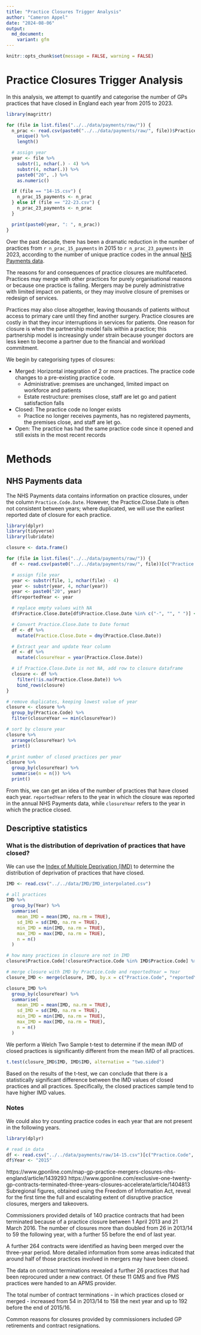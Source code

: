 ```yaml
---
title: "Practice Closures Trigger Analysis"
author: "Cameron Appel"
date: "2024-08-06"
output: 
  md_document:
    variant: gfm
---
```


```r
knitr::opts_chunk$set(message = FALSE, warning = FALSE)
```

# Practice Closures Trigger Analysis
In this analysis, we attempt to quantify and categorise the number of GPs practices that have closed in England each year from 2015 to 2023.

```r
library(magrittr)

for (file in list.files("../../data/payments/raw/")) {
  n_prac <- read.csv(paste0("../../data/payments/raw/", file))$Practice.Code %>%
    unique() %>%
    length()

  # assign year
  year <- file %>%
    substr(1, nchar(.) - 4) %>%
    substr(4, nchar(.)) %>%
    paste0("20", .) %>%
    as.numeric()

  if (file == "14-15.csv") {
    n_prac_15_payments <- n_prac
  } else if (file == "22-23.csv") {
    n_prac_23_payments <- n_prac
  }

  print(paste0(year, ": ", n_prac))
}
```
Over the past decade, there has been a dramatic reduction in the number of practices from `r n_prac_15_payments` in 2015 to `r n_prac_23_payments` in 2023, according to the number of unique practice codes in the annual [NHS Payments data](https://github.com/camappel/HEEC/tree/main/data/payments).

The reasons for and consequences of practice closures are multifaceted. Practices may merge with other practices for purely organisational reasons or because one practice is failing. Mergers may be purely administrative with limited impact on patients, or they may involve closure of premises or redesign of services.

Practices may also close altogether, leaving thousands of patients without access to primary care until they find another surgery. Practice closures are costly in that they incur interruptions in services for patients. One reason for closure is when the partnership model fails within a practice; this partnership model is increasingly under strain because younger doctors are less keen to become a partner due to the financial and workload commitment.

We begin by categorising types of closures:

* Merged: Horizontal integration of 2 or more practices. The practice code changes to a pre-existing practice code.
  +	Administrative: premises are unchanged, limited impact on workforce and patients
  +	Estate restructure: premises close, staff are let go and patient satisfaction falls

* Closed: The practice code no longer exists
  + Practice no longer receives payments, has no registered payments, the premises close, and staff are let go.

* Open: The practice has had the same practice code since it opened and still exists in the most recent records

# Methods
## NHS Payments data
The NHS Payments data contains information on practice closures, under the column `Practice.Code.Date`. However, the Practice.Close.Date is often not consistent between years; where duplicated, we will use the earliest reported date of closure for each practice.

```r
library(dplyr)
library(tidyverse)
library(lubridate)

closure <- data.frame()

for (file in list.files("../../data/payments/raw/")) {
  df <- read.csv(paste0("../../data/payments/raw/", file))[c("Practice.Code", "Practice.Close.Date")]

  # assign file year
  year <- substr(file, 1, nchar(file) - 4)
  year <- substr(year, 4, nchar(year))
  year <- paste0("20", year)
  df$reportedYear <- year

  # replace empty values with NA
  df$Practice.Close.Date[df$Practice.Close.Date %in% c("-", "", " ")] <- NA

  # Convert Practice.Close.Date to Date format
  df <- df %>%
    mutate(Practice.Close.Date = dmy(Practice.Close.Date))

  # Extract year and update Year column
  df <- df %>%
    mutate(closureYear = year(Practice.Close.Date))

  # if Practice.Close.Date is not NA, add row to closure dataframe
  closure <- df %>%
    filter(!is.na(Practice.Close.Date)) %>%
    bind_rows(closure)
}

# remove duplicates, keeping lowest value of year
closure <- closure %>%
  group_by(Practice.Code) %>%
  filter(closureYear == min(closureYear))

# sort by closure year
closure %>%
  arrange(closureYear) %>%
  print()

# print number of closed practices per year
closure %>%
  group_by(closureYear) %>%
  summarise(n = n()) %>%
  print()
```

From this, we can get an idea of the number of practices that have closed each year. `reportedYear` refers to the year in which the closure was reported in the annual NHS Payments data, while `closureYear` refers to the year in which the practice closed.

## Descriptive statistics
### What is the distribution of deprivation of practices that have closed?
We can use the [Index of Multiple Deprivation (IMD)](https://github.com/HealthEquityEvidenceCentre/HEEC/tree/main/data/IMD) to determine the distribution of deprivation of practices that have closed.
```r
IMD <- read.csv("../../data/IMD/IMD_interpolated.csv")

# all practices
IMD %>%
  group_by(Year) %>%
  summarise(
    mean_IMD = mean(IMD, na.rm = TRUE),
    sd_IMD = sd(IMD, na.rm = TRUE),
    min_IMD = min(IMD, na.rm = TRUE),
    max_IMD = max(IMD, na.rm = TRUE),
    n = n()
  )

# how many practices in closure are not in IMD
closure$Practice.Code[!closure$Practice.Code %in% IMD$Practice.Code] %>% length()

# merge closure with IMD by Practice.Code and reportedYear = Year
closure_IMD <- merge(closure, IMD, by.x = c("Practice.Code", "reportedYear"), by.y = c("Practice.Code", "Year"))

closure_IMD %>%
  group_by(closureYear) %>%
  summarise(
    mean_IMD = mean(IMD, na.rm = TRUE),
    sd_IMD = sd(IMD, na.rm = TRUE),
    min_IMD = min(IMD, na.rm = TRUE),
    max_IMD = max(IMD, na.rm = TRUE),
    n = n()
  )
```
We perform a Welch Two Sample t-test to determine if the mean IMD of closed practices is significantly different from the mean IMD of all practices.
```r
t.test(closure_IMD$IMD, IMD$IMD, alternative = "two.sided")
```
Based on the results of the t-test, we can conclude that there *is* a statistically significant difference between the IMD values of closed practices and all practices. Specifically, the closed practices sample tend to have higher IMD values.

### Notes
We could also try counting practice codes in each year that are not present in the following years.

```r
library(dplyr)

# read in data
df <- read.csv("../../data/payments/raw/14-15.csv")[c("Practice.Code", "Practice.Open.Date", "Practice.Close.Date")]
df$Year <- "2015"
```

https://www.gponline.com/map-gp-practice-mergers-closures-nhs-england/article/1439293
https://www.gponline.com/exclusive-one-twenty-gp-contracts-terminated-three-years-closures-accelerate/article/1404813
Subregional figures, obtained using the Freedom of Information Act, reveal for the first time the full and escalating extent of disruptive practice closures, mergers and takeovers.

Commissioners provided details of 140 practice contracts that had been terminated because of a practice closure between 1 April 2013 and 21 March 2016. The number of closures more than doubled from 26 in 2013/14 to 59 the following year, with a further 55 before the end of last year.

A further 264 contracts were identified as having been merged over the three-year period. More detailed information from some areas indicated that around half of those practices involved in mergers may have been closed.

The data on contract terminations revealed a further 26 practices that had been reprocured under a new contract. Of these 11 GMS and five PMS practices were handed to an APMS provider.

The total number of contract terminations - in which practices closed or merged - increased from 54 in 2013/14 to 158 the next year and up to 192 before the end of 2015/16.

Common reasons for closures provided by commissioners included GP retirements and contract resignations.